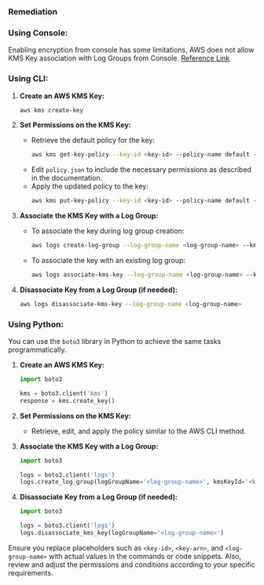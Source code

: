 ### Remediation

### Using Console:

Enabling encryption from console has some limitations, AWS does not allow KMS Key association with Log Groups from Console.
[Reference Link](https://docs.aws.amazon.com/AmazonCloudWatch/latest/logs/encrypt-log-data-kms.html#encryption-limits)

### Using CLI:

1. **Create an AWS KMS Key:**
   ```bash
   aws kms create-key
   ```

2. **Set Permissions on the KMS Key:**
   - Retrieve the default policy for the key:
     ```bash
     aws kms get-key-policy --key-id <key-id> --policy-name default --output text > ./policy.json
     ```
   - Edit `policy.json` to include the necessary permissions as described in the documentation.
   - Apply the updated policy to the key:
     ```bash
     aws kms put-key-policy --key-id <key-id> --policy-name default --policy file://policy.json
     ```

3. **Associate the KMS Key with a Log Group:**
   - To associate the key during log group creation:
     ```bash
     aws logs create-log-group --log-group-name <log-group-name> --kms-key-id <key-arn>
     ```
   - To associate the key with an existing log group:
     ```bash
     aws logs associate-kms-key --log-group-name <log-group-name> --kms-key-id <key-arn>
     ```

4. **Disassociate Key from a Log Group (if needed):**
   ```bash
   aws logs disassociate-kms-key --log-group-name <log-group-name>
   ```

### Using Python:

You can use the `boto3` library in Python to achieve the same tasks programmatically.

1. **Create an AWS KMS Key:**
   ```python
   import boto3

   kms = boto3.client('kms')
   response = kms.create_key()
   ```

2. **Set Permissions on the KMS Key:**
   - Retrieve, edit, and apply the policy similar to the AWS CLI method.

3. **Associate the KMS Key with a Log Group:**
   ```python
   import boto3

   logs = boto3.client('logs')
   logs.create_log_group(logGroupName='<log-group-name>', kmsKeyId='<key-arn>')
   ```

4. **Disassociate Key from a Log Group (if needed):**
   ```python
   import boto3

   logs = boto3.client('logs')
   logs.disassociate_kms_key(logGroupName='<log-group-name>')
   ```

Ensure you replace placeholders such as `<key-id>`, `<key-arn>`, and `<log-group-name>` with actual values in the commands or code snippets. Also, review and adjust the permissions and conditions according to your specific requirements.